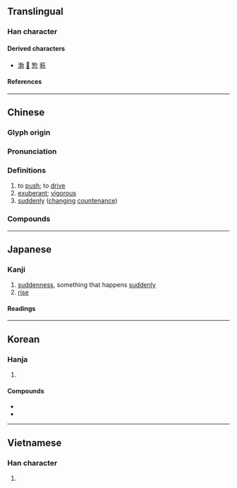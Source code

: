 {{also|艴}}
{{character info}}
==Translingual==

===Han character===
{{Han char|rn=19|rad=力|as=07|sn=9|four=44427|canj=JDKS|ids=⿰孛力}}

====Derived characters====
* [[渤]] [[𦂿]] [[愂]] [[葧]]

====References====
{{Han ref|kx=0147.270|dkj=02351|dj=0332.080|hdz=10370.150|uh=52C3}}

----

==Chinese==
{{zh-forms}}

===Glyph origin===
{{Han etym}}

===Pronunciation===
{{zh-pron
|m=bó
|c=but6
|mn=pu̍t
|mc=y
|oc=y
|ma=
|cat=v,a,adv
}}

===Definitions===
{{zh-hanzi}}

# to [[push]]; to [[drive]]
# [[exuberant]]; [[vigorous]]
# [[suddenly]] ([[changing]] [[countenance]])

===Compounds===
{{zh-der|勃喇喇|勃發|勃朗特|勃然色變|勃騰|勃律|勃起|咆勃|勃極烈|勃勃|婦姑勃谿|勃浪鼓|勃谿|勃興|噴勃|勃窣|勃騰騰|勃朗峰|勃滃|勃然大怒|勃鬱|勃露斯|勃然|勃如|勃然變色|勃然作色|激勃素|朝氣勃勃|氣勃勃|生氣勃勃|朝氣蓬勃|生機勃勃|生氣蓬勃|牛溲馬勃|蓬勃|馬勃|鬱勃|苾勃|興致勃勃|馬勃牛溲|雄心勃勃|蓬蓬勃勃|英氣勃勃|蓊勃|興致勃發|野心勃勃|阿勃勒|勃朗運動|勃起功能障礙}}

----

==Japanese==

===Kanji===
{{ja-kanji|grade=|rs=力07}}

# [[suddenness]], something that happens [[suddenly]]
# [[rise]]

====Readings====
{{ja-readings
|goon=ぼち
|kanon=ほつ
|kanyoon=ぼつ
|kun=にわ-かに, おこ-る, た-つ
}}

----

==Korean==

===Hanja===
{{ko-hanja|노하다|노할|발}}

# {{hanja form of|발|[[rise]]}}

====Compounds====
* {{ko-l|발발|[[breaking out]] [[suddenly]]|勃發}}
* {{ko-l|발기|勃起}}

----

==Vietnamese==

===Han character===
{{vi-readings|reading=[[bột]]|rs=力07}}

# {{rfdef|vi|sort=力07}}